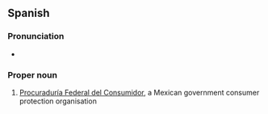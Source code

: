 ==Spanish==

===Pronunciation===
* {{es-IPA}}

===Proper noun===
{{head|es|proper noun}}

# [[Procuraduría Federal del Consumidor]], a Mexican government consumer protection organisation
